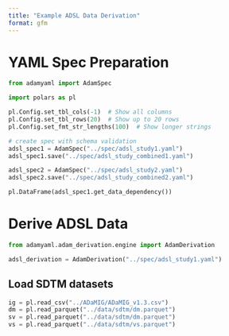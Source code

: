 ```yaml
---
title: "Example ADSL Data Derivation"
format: gfm
---
```


# YAML Spec Preparation

```python
from adamyaml import AdamSpec
```

```python
import polars as pl 

pl.Config.set_tbl_cols(-1)  # Show all columns
pl.Config.set_tbl_rows(20)  # Show up to 20 rows
pl.Config.set_fmt_str_lengths(100)  # Show longer strings
```

```python
# create spec with schema validation
adsl_spec1 = AdamSpec("../spec/adsl_study1.yaml")
adsl_spec1.save("../spec/adsl_study_combined1.yaml")

adsl_spec2 = AdamSpec("../spec/adsl_study2.yaml")
adsl_spec2.save("../spec/adsl_study_combined2.yaml")
```

```python
pl.DataFrame(adsl_spec1.get_data_dependency())
```

# Derive ADSL Data 

```python
from adamyaml.adam_derivation.engine import AdamDerivation
```

```python
adsl_derivation = AdamDerivation("../spec/adsl_study1.yaml")
```

## Load SDTM datasets
```python
ig = pl.read_csv("../ADaMIG/ADaMIG_v1.3.csv")
dm = pl.read_parquet("../data/sdtm/dm.parquet")
sv = pl.read_parquet("../data/sdtm/dm.parquet")
vs = pl.read_parquet("../data/sdtm/vs.parquet")
```

